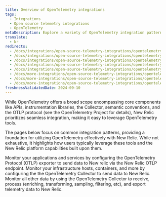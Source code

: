 ```yaml
---
title: Overview of OpenTelemetry integrations
tags:
  - Integrations
  - Open source telemetry integrations
  - OpenTelemetry
metaDescription: Explore a variety of OpenTelemetry integration patterns with New Relic.
translate:
  - kr
redirects:
  - /docs/integrations/open-source-telemetry-integrations/opentelemetry/opentelemetry-quick-start
  - /docs/integrations/open-source-telemetry-integrations/opentelemetry/get-started-opentelemetry-new-relic
  - /docs/integrations/open-source-telemetry-integrations/opentelemetry/set-opentelemetry-new-relic
  - /docs/integrations/open-source-telemetry-integrations/opentelemetry/opentelemetry-quick-start-guide
  - /docs/integrations/open-source-telemetry-integrations/opentelemetry/opentelemetry-architecture-recipes/
  - /docs/more-integrations/open-source-telemetry-integrations/opentelemetry/opentelemetry-quick-start
  - /docs/more-integrations/open-source-telemetry-integrations/opentelemetry/opentelemetry-setup
  - /docs/more-integrations/open-source-telemetry-integrations/opentelemetry/get-started/opentelemetry-get-started-intro
freshnessValidatedDate: 2024-09-10
---
```


While OpenTelemetry offers a broad scope encompassing core components like APIs, instrumentation libraries, the Collector, semantic conventions, and the OTLP protocol (see the OpenTelemetry Project for details), New Relic prioritizes seamless integration, making it easy to leverage OpenTelemetry tools.

The pages below focus on common integration patterns, providing a foundation for utilizing OpenTelemetry effectively with New Relic. While not exhaustive, it highlights how users typically leverage these tools and the New Relic platform capabilities built upon them.

<DocTiles>
  <DocTile title='APM monitoring' path="/docs/opentelemetry/get-started/apm-monitoring/opentelemetry-apm-intro/">Monitor your applications and services by configuring the OpenTelemetry Protocol (OTLP) exporter to send data to New relic via the New Relic OTLP endpoint.</DocTile>
  <DocTile title='Infrastructure monitoring' path="/docs/opentelemetry/get-started/collector-infra-monitoring/opentelemetry-collector-infra-intro">Monitor your infrastructure hosts, containers, and more by configuring the the OpenTelemetry Collector to send data to New Relic.</DocTile>
  <DocTile title='General data processing' path="/docs/opentelemetry/get-started/collector-processing/opentelemetry-collector-processing-intro">Monitor all other data by using the OpenTelemetry Collector to receive, process (enriching, transforming, sampling, filtering, etc), and export telemetry data to New Relic.</DocTile>
</DocTiles>
